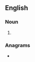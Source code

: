 ==English==

===Noun===
{{head|en|noun form}}

# {{plural of|ostruble|lang=en}}

===Anagrams===
* {{anagrams|en|a=belorsstu|boulsters}}